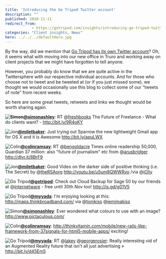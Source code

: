 ```yaml
---
title: 'Introducing the Go Tripod Twitter account'
description: ""
published: 2010-11-11
redirect_from: 
            - https://gotripod.com/insights/introducing-go-tripod-twitter-account/
categories: "Client insights, News"
hero: ../../../defaultHero.jpg
---
```

By the way, did we mention that [Go Tripod has its own Twitter account](https://twitter.com/gotripod)? Oh, it seems what with moving into our new office in Truro and working away on client projects that we might have forgotten to tell anyone.

However, you probably do know that we are quite active in the Twittersphere with our respective individual accounts. And for those who choose not to tweet and be tweeted at (or if you just missed some), we thought we would occasionally use this blog to collect some of our “tweets of note” from recent weeks.

So here are some great tweets, retweets and links we thought would be worth sharing again.

**![](/wp-content/uploads/2018/01/Simon-150x150.jpg "Simon")[@simonashley](http://twitter.com/#!/simonashley/status/1363768466472960)**: RT @[freshbooks](http://twitter.com/freshbooks) The Future of Freelance - What do clients want? - <http://bit.ly/9R4oKY>

![](/wp-content/uploads/2018/01/Jon-150x150.jpg "Jon")[**@miletbaker**](http://twitter.com/#!/miletbaker/status/29659381143): Just trying out Sparrow the new lightweight Gmail app for OS X and it is Awesome <http://bit.ly/apuLWX>

![](/wp-content/uploads/2018/01/Colin-150x150.jpg "Colin")[**@colinramsay**](http://twitter.com/#!/colinramsay): RT @[bengoldacre](http://twitter.com/#%21/bengoldacre "ben goldacre") Times online readership 50,000, Guardian 37 million: also "future of journalism" etc from @[arusbridger](http://twitter.com/arusbridger) <http://dlvr.it/8BrF9>

![](/wp-content/uploads/2018/01/Jon-150x150.jpg "Jon")[**@miletbaker**](http://twitter.com/#!/miletbaker/status/1627451650215938): Good Video on the darker side of positive thinking (i.e. The Secret) by @[theRSAorg](http://twitter.com/theRSAorg) <http://youtu.be/u5um8QWWRvo> /via @[iOlly](http://twitter.com/iOlly)

![](/wp-content/uploads/2018/01/avatar-150x150.png "Go Tripod")[**@gotripod**](http://twitter.com/#!/gotripod/status/27228211554): Check out Cloud Backup for Sage 50 by our friends at @[internetware](http://twitter.com/internetware) - free until 30th Nov too! <http://is.gd/g01V5>

![](/wp-content/uploads/2018/01/me_on_halloween-150x150.jpg "Go Tripod")[**@myyada**](http://twitter.com/#!/myyada/status/1668798608310272): I'm enjoying looking at this: <http://maps.thinkbroadband.com/> via @[tomkiss](http://twitter.com/tomkiss) @[jemimakiss](http://twitter.com/jemimakiss)

![](/wp-content/uploads/2018/01/Simon-150x150.jpg "Simon")[**@simonashley**](http://twitter.com/#!/simonashley/status/1243164421652480): Ever wondered what colours to use with an image? <http://www.pictaculous.com/>

![](/wp-content/uploads/2018/01/Colin-150x150.jpg "Colin")[**@colinramsay**](http://twitter.com/#!/colinramsay/status/1943011856486400): <http://thinkvitamin.com/mobile/new-rails-like-framework-from-37signals-for-html5-mobile-apps/> exciting!

![](/wp-content/uploads/2018/01/me_on_halloween-150x150.jpg "Go Tripod")[**@myyada**](http://twitter.com/#!/lakey/status/29658157074): RT @[lakey](http://twitter.com/#%21/lakey "Chris Lake") @[georgerosier](http://twitter.com/georgerosier): Really interesting vid of an Augmented Reality future that isn't all just advertising » <http://bit.ly/d45Em5>
